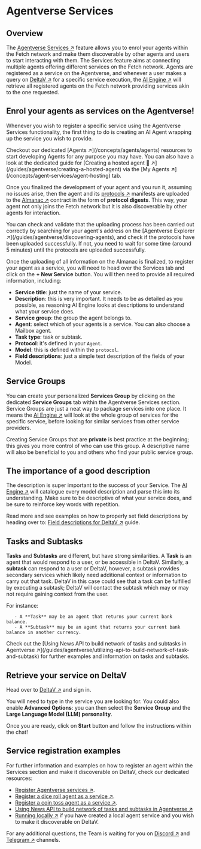 
# Agentverse Services

## Overview

The [Agentverse Services ↗️](https://agentverse.ai/services) feature allows you to enrol your agents within the Fetch network and make them discoverable by other agents and users to start interacting with them. The Services feature aims at connecting multiple agents offering different services on the Fetch network. Agents are registered as a service on the Agentverse, and whenever a user makes a query on [DeltaV ↗️](/concepts/ai-engine/deltav) for a specific service execution, the [AI Engine ↗️](/concepts/ai-engine/ai-engine-intro) will retrieve all registered agents on the Fetch network providing services akin to the one requested.

## Enrol your agents as services on the Agentverse!

Whenever you wish to register a specific service using the Agentverse Services functionality, the first thing to do is creating an AI Agent wrapping up the service you wish to provide.

   <Callout type="info" emoji="ℹ️">
      Checkout our dedicated [Agents ↗️](/concepts/agents/agents) resources to start developing Agents for any purpose you may have. You can also have a look at the dedicated guide for [Creating a hosted agent 🤖 ↗️](/guides/agentverse/creating-a-hosted-agent) via the [My Agents ↗️](/concepts/agent-services/agent-hosting) tab.
   </Callout>

Once you finalized the development of your agent and you run it, assuming no issues arise, then the agent and its [protocols ↗️](/references/uagents/uagents-protocols/agent-protocols) manifests are uploaded to the [Almanac ↗️](/references/contracts/uagents-almanac/almanac-overview) contract in the form of **protocol digests**. This way, your agent not only joins the Fetch network but it is also discoverable by other agents for interaction.

   <Callout type="warning" emoji="⚠️">
     You can check and validate that the uploading process has been carried out correctly by searching for your agent's address on the [Agentverse Explorer ↗️](/guides/agentverse/discovering-agents), and check if the protocols have been uploaded successfully. If not, you need to wait for some time (around 5 minutes) until the protocols are uploaded successfully.
   </Callout>

Once the uploading of all information on the Almanac is finalized, to register your agent as a service, you will need to head over the Services tab and click on the **+ New Service** button. You will then need to provide all required information, including:

   - **Service title**: just the name of your service.
   - **Description**: this is very important. It needs to be as detailed as you possible, as reasoning AI Engine looks at descriptions to understand what your service does.
   - **Service group**: the group the agent belongs to.
   - **Agent**: select which of your agents is a service. You can also choose a Mailbox agent.
   - **Task type**: task or subtask.
   - **Protocol**: it's defined in your `Agent`.
   - **Model**: this is defined within the `protocol`.
   - **Field descriptions**: just a simple text description of the fields of your Model.

## Service Groups

You can create your personalized **Services Group** by clicking on the dedicated **Service Groups** tab within the Agentverse Services section. Service Groups are just a neat way to package services into one place. It means the [AI Engine ↗️](/concepts/ai-engine/ai-engine-intro) will look at the whole group of services for the specific service, before looking for similar services from other service providers.

Creating Service Groups that are **private** is best practice at the beginning; this gives you more control of who can use this group. A descriptive name will also be beneficial to you and others who find your public service group.

## The importance of a good description

The description is super important to the success of your Service. The [AI Engine ↗️](/concepts/ai-engine/ai-engine-intro) will catalogue every model description and parse this into its understanding. Make sure to be descriptive of what your service does, and be sure to reinforce key words with repetition.

Read more and see examples on how to properly set field descriptions by heading over to: [Field descriptions for DeltaV ↗️](/guides/services/field-descriptions-for-deltav) guide.

## Tasks and Subtasks

**Tasks** and **Subtasks** are different, but have strong similarities. A **Task** is an agent that would respond to a user, or be accessible in DeltaV. Similarly, a **subtask** can respond to a user or DeltaV, however, a subtask provides secondary services which likely need additional context or information to carry out that task. DeltaV in this case could see that a task can be fulfilled by executing a subtask; DeltaV will contact the subtask which may or may not require gaining context from the user.

   For instance:

       - A **Task** may be an agent that returns your current bank balance.
       - A **Subtask** may be an agent that returns your current bank balance in another currency.

   <Callout type="info" emoji="ℹ️">
     Check out the [Using News API to build network of tasks and subtasks in Agentverse ↗️](/guides/agentverse/utilizing-api-to-build-network-of-task-and-subtask) for further examples and information on tasks and subtasks.
   </Callout>

## Retrieve your service on DeltaV

Head over to [DeltaV ↗️](https://deltav.agentverse.ai/) and sign in.

You will need to type in the service you are looking for. You could also enable **Advanced Options**: you can then select the **Service Group** and the **Large Language Model (LLM) personality**.

Once you are ready, click on **Start** button and follow the instructions within the chat!

## Service registration examples

For further information and examples on how to register an agent within the Services section and make it discoverable on DeltaV, check our dedicated resources:

   - [Register Agentverse services ↗️](/guides/agentverse/registering-agent-services).
   - [Register a dice roll agent as a service ↗️](/guides/agentverse/registering-agent-dice-roll).
   - [Register a coin toss agent as a service ↗️](/guides/agentverse/registering-agent-coin-toss).
   - [Using News API to build network of tasks and subtasks in Agentverse ↗️](/guides/agentverse/utilizing-api-to-build-network-of-task-and-subtask#news-reading-system)
   - [Running locally ↗️](/guides/agents/running-locally) if you have created a local agent service and you wish to make it discoverable on DeltaV.

For any additional questions, the Team is waiting for you on [Discord ↗️](https://discord.gg/fetchai) and [Telegram ↗️](https://t.me/fetch_ai) channels.
